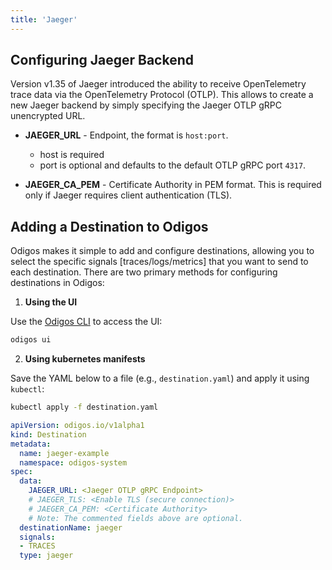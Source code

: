 ```yaml
---
title: 'Jaeger'
---
```


## Configuring Jaeger Backend

Version v1.35 of Jaeger introduced the ability to receive OpenTelemetry trace data via the OpenTelemetry Protocol (OTLP).
This allows to create a new Jaeger backend by simply specifying the Jaeger OTLP gRPC unencrypted URL.

- **JAEGER_URL** - Endpoint, the format is `host:port`.

  - host is required
  - port is optional and defaults to the default OTLP gRPC port `4317`.

- **JAEGER_CA_PEM** - Certificate Authority in PEM format. This is required only if Jaeger requires client authentication (TLS).

## Adding a Destination to Odigos

Odigos makes it simple to add and configure destinations, allowing you to select the specific signals [traces/logs/metrics] that you want to send to each destination. There are two primary methods for configuring destinations in Odigos:

1. **Using the UI**

Use the [Odigos CLI](https://docs.odigos.io/cli/odigos_ui) to access the UI:

```bash
odigos ui
```

2. **Using kubernetes manifests**

Save the YAML below to a file (e.g., `destination.yaml`) and apply it using `kubectl`:

```bash
kubectl apply -f destination.yaml
```


```yaml
apiVersion: odigos.io/v1alpha1
kind: Destination
metadata:
  name: jaeger-example
  namespace: odigos-system
spec:
  data:
    JAEGER_URL: <Jaeger OTLP gRPC Endpoint>
    # JAEGER_TLS: <Enable TLS (secure connection)>
    # JAEGER_CA_PEM: <Certificate Authority>
    # Note: The commented fields above are optional.
  destinationName: jaeger
  signals:
  - TRACES
  type: jaeger
```
